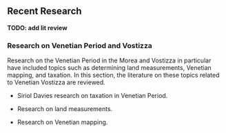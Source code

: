 ## Recent Research {#research}

**TODO: add lit review**

### Research on Venetian Period and Vostizza

Research on the Venetian Period in the Morea and Vostizza in particular have included topics such as determining land measurements, Venetian mapping, and taxation. In this section, the literature on these topics related to Venetian Vostizza are reviewed.

- Siriol Davies research on taxation in Venetian Period.

- Research on land measurements.

- Research on Venetian mapping.
